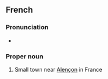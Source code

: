 ==French==

===Pronunciation===
* {{audio|Fr-Paris--Condé-sur-Sarthe.ogg|Audio (Paris)|lang=fr}}

===Proper noun===
{{fr-proper noun|f}}

# Small town near [[Alençon]] in France